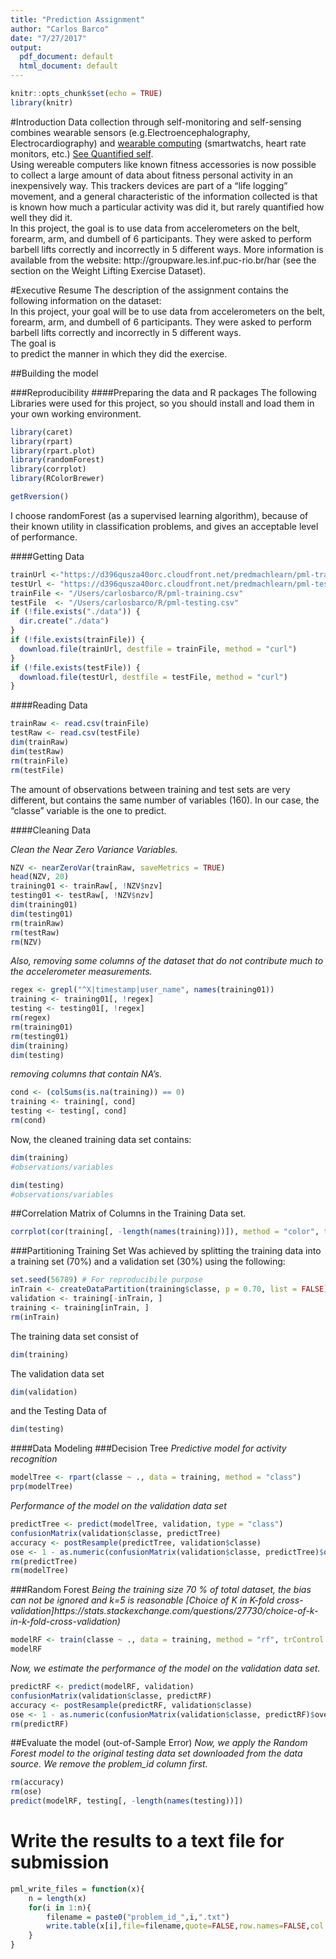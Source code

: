 ```yaml
---
title: "Prediction Assignment"
author: "Carlos Barco"
date: "7/27/2017"
output:
  pdf_document: default
  html_document: default
---
```


```r
knitr::opts_chunk$set(echo = TRUE)
library(knitr)
```

#Introduction
Data collection through self-monitoring and self-sensing combines wearable sensors (e.g.Electroencephalography, Electrocardiography) and [wearable computing](https://en.wikipedia.org/wiki/Wearable_computer) (smartwatchs, heart rate monitors, etc.) [See Quantified self](https://en.wikipedia.org/wiki/Quantified_Self).  
Using wereable computers like known fitness accessories is now possible to collect a large amount of data about fitness personal activity in an inexpensively way. This trackers devices are part of a “life logging” movement, and a general characteristic of the information collected is that is known how much a particular activity was did it, but rarely quantified how well they did it.  
In this project, the goal is to use data from accelerometers on the belt, forearm, arm, and dumbell of 6 participants. They were asked to perform barbell lifts correctly and incorrectly in 5 different ways. More information is available from the website: http://groupware.les.inf.puc-rio.br/har (see the section on the Weight Lifting Exercise Dataset).  

#Executive Resume
The description of the assignment contains the following information on the dataset:  
In this project, your goal will be to use data from accelerometers on the belt, forearm, arm, and dumbell of 6 participants. They were asked to perform barbell lifts correctly and incorrectly in 5 different ways.  
The goal is  
to predict the manner in which they did the exercise.  

##Building the model

###Reproducibility
####Preparing the data and R packages
The following Libraries were used for this project, so you should install and load them in your own working environment.
```r
library(caret)
library(rpart)
library(rpart.plot)
library(randomForest)
library(corrplot)
library(RColorBrewer)
```

```r
getRversion()
```

I choose randomForest (as a supervised learning algorithm), because of their known utility in classification problems, and gives an acceptable level of performance.

####Getting Data
```r
trainUrl <-"https://d396qusza40orc.cloudfront.net/predmachlearn/pml-training.csv"
testUrl <- "https://d396qusza40orc.cloudfront.net/predmachlearn/pml-testing.csv"
trainFile <- "/Users/carlosbarco/R/pml-training.csv"
testFile  <- "/Users/carlosbarco/R/pml-testing.csv"
if (!file.exists("./data")) {
  dir.create("./data")
}
if (!file.exists(trainFile)) {
  download.file(trainUrl, destfile = trainFile, method = "curl")
}
if (!file.exists(testFile)) {
  download.file(testUrl, destfile = testFile, method = "curl")
}
```

####Reading Data
```r
trainRaw <- read.csv(trainFile)
testRaw <- read.csv(testFile)
dim(trainRaw)
dim(testRaw)
rm(trainFile)
rm(testFile)
```
The amount of observations between training and test sets are very different, but contains the same number of variables (160). In our case, the "classe" variable is the one to predict.


####Cleaning Data

_Clean the Near Zero Variance Variables._
```r
NZV <- nearZeroVar(trainRaw, saveMetrics = TRUE)
head(NZV, 20)
training01 <- trainRaw[, !NZV$nzv]
testing01 <- testRaw[, !NZV$nzv]
dim(training01)
dim(testing01)
rm(trainRaw)
rm(testRaw)
rm(NZV)
```

_Also, removing some columns of the dataset that do not contribute much to the accelerometer measurements._
```r
regex <- grepl("^X|timestamp|user_name", names(training01))
training <- training01[, !regex]
testing <- testing01[, !regex]
rm(regex)
rm(training01)
rm(testing01)
dim(training)
dim(testing)
```

_removing columns that contain NA's._
```r
cond <- (colSums(is.na(training)) == 0)
training <- training[, cond]
testing <- testing[, cond]
rm(cond)
```
Now, the cleaned training data set contains:
```r
dim(training)
#observations/variables
```

```r
dim(testing)
#observations/variables
```

##Correlation Matrix of Columns in the Training Data set.
```r
corrplot(cor(training[, -length(names(training))]), method = "color", tl.cex = 0.5)
```

###Partitioning Training Set
Was achieved by splitting the training data into a training set (70%) and a validation set (30%) using the following:
```r
set.seed(56789) # For reproducibile purpose
inTrain <- createDataPartition(training$classe, p = 0.70, list = FALSE)
validation <- training[-inTrain, ]
training <- training[inTrain, ]
rm(inTrain)
```

The training data set consist of
```r
dim(training)
```

The validation data set
```r
dim(validation)
```

and the Testing Data of
```r
dim(testing)
```

####Data Modeling
###Decision Tree
_Predictive model for activity recognition_
```r
modelTree <- rpart(classe ~ ., data = training, method = "class")
prp(modelTree)
```

_Performance of the model on the validation data set_
```r
predictTree <- predict(modelTree, validation, type = "class")
confusionMatrix(validation$classe, predictTree)
accuracy <- postResample(predictTree, validation$classe)
ose <- 1 - as.numeric(confusionMatrix(validation$classe, predictTree)$overall[1])
rm(predictTree)
rm(modelTree)
```

###Random Forest
_Being the training size 70 % of total dataset, the bias can not be ignored and k=5 is reasonable [Choice of K in K-fold cross-validation]https://stats.stackexchange.com/questions/27730/choice-of-k-in-k-fold-cross-validation)  _
```r
modelRF <- train(classe ~ ., data = training, method = "rf", trControl = trainControl(method = "cv", 5), ntree = 250)
modelRF
```
_Now, we estimate the performance of the model on the validation data set._

```r
predictRF <- predict(modelRF, validation)
confusionMatrix(validation$classe, predictRF)
accuracy <- postResample(predictRF, validation$classe)
ose <- 1 - as.numeric(confusionMatrix(validation$classe, predictRF)$overall[1])
rm(predictRF)
```

##Evaluate the model (out-of-Sample Error)
*Now, we apply the Random Forest model to the original testing data set downloaded from the data source. We remove the problem_id column first.*
```r
rm(accuracy)
rm(ose)
predict(modelRF, testing[, -length(names(testing))])
```

# Write the results to a text file for submission
```r
pml_write_files = function(x){
    n = length(x)
    for(i in 1:n){
        filename = paste0("problem_id_",i,".txt")
        write.table(x[i],file=filename,quote=FALSE,row.names=FALSE,col.names=FALSE)
    }
}
```
